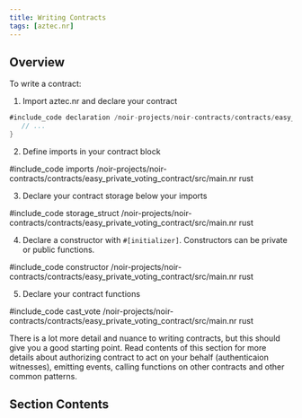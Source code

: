 ```yaml
---
title: Writing Contracts
tags: [aztec.nr]
---
```



## Overview

To write a contract:

1. Import aztec.nr and declare your contract

```rust
#include_code declaration /noir-projects/noir-contracts/contracts/easy_private_voting_contract/src/main.nr raw
   // ...
}
```

2. Define imports in your contract block

#include_code imports /noir-projects/noir-contracts/contracts/easy_private_voting_contract/src/main.nr rust

3. Declare your contract storage below your imports

#include_code storage_struct /noir-projects/noir-contracts/contracts/easy_private_voting_contract/src/main.nr rust

4. Declare a constructor with `#[initializer]`. Constructors can be private or public functions.

#include_code constructor /noir-projects/noir-contracts/contracts/easy_private_voting_contract/src/main.nr rust

5. Declare your contract functions

#include_code cast_vote /noir-projects/noir-contracts/contracts/easy_private_voting_contract/src/main.nr rust

There is a lot more detail and nuance to writing contracts, but this should give you a good starting point.
Read contents of this section for more details about authorizing contract to act on your behalf (authenticaion witnesses),
emitting events, calling functions on other contracts and other common patterns.

## Section Contents

<DocCardList />
